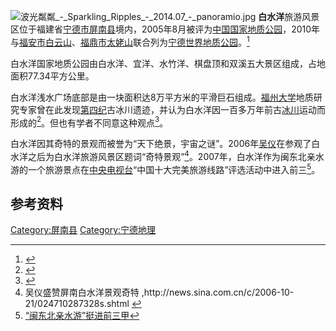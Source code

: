 {{coord|27.096558|119.067999|display=title|scale:100000}}
[[File:波光粼粼_-_Sparkling_Ripples_-_2014.07_-_panoramio.jpg|thumb]]
'''白水洋'''旅游风景区位于福建省[[宁德市|宁德市]][[屏南县|屏南县]]境内，2005年8月被评为[[中国国家地质公园|中国国家地质公园]]，2010年与[[福安市|福安市]][[白云山_(福安)|白云山]]、[[福鼎市|福鼎市]][[太姥山|太姥山]]联合列为[[宁德世界地质公园|宁德世界地质公园]]。<ref>{{cite web |title=福建宁德申报世界地质公园获得成功 |publisher=新华网 |url=http://news.xinhuanet.com/politics/2010-10/05/c_12630654.htm |access-date=2011-08-11 |archive-date=2010-11-19 |archive-url=https://web.archive.org/web/20101119183839/http://news.xinhuanet.com/politics/2010-10/05/c_12630654.htm |dead-url=no }}</ref>

白水洋国家地质公园由白水洋、宜洋、水竹洋、棋盘顶和双溪五大景区组成，占地面积77.34平方公里。

白水洋浅水广场底部是由一块面积达8万平方米的平滑巨石组成。[[福州大学|福州大学]]地质研究专家曾在此发现[[第四纪|第四纪]]古冰川遗迹，并认为白水洋因一百多万年前古[[冰川|冰川]]运动而形成的<ref>{{Cite web |url=http://news.sina.com.cn/o/2006-10-11/102710207232s.shtml |title=福建白水洋首次发现第四纪古冰川遗迹 |access-date=2008-08-20 |archive-date=2020-06-03 |archive-url=https://web.archive.org/web/20200603215621/http://news.sina.com.cn/o/2006-10-11/102710207232s.shtml |dead-url=no }}</ref>。但也有学者不同意这种观点<ref>{{Cite web |url=http://news.sina.com.cn/c/2006-10-12/084910214786s.shtml |title=我省古冰川遗迹白水洋依旧是“宇宙之谜” |access-date=2008-08-20 |archive-date=2020-06-03 |archive-url=https://web.archive.org/web/20200603215624/http://news.sina.com.cn/c/2006-10-12/084910214786s.shtml |dead-url=no }}</ref>。

白水洋因其奇特的景观而被誉为“天下绝景，宇宙之谜”。2006年[[吴仪|吴仪]]在参观了白水洋之后为白水洋旅游风景区题词“奇特景观”<ref>吴仪盛赞屏南白水洋景观奇特 ,http://news.sina.com.cn/c/2006-10-21/024710287328s.shtml {{Wayback|url=http://news.sina.com.cn/c/2006-10-21/024710287328s.shtml |date=20200603215634 }}</ref>。2007年，白水洋作为闽东北亲水游的一个旅游景点在[[中国中央电视台|中央电视台]]“中国十大完美旅游线路”评选活动中进入前三<ref>[http://www.nds.gov.cn/look.asp?id=10174 “闽东北亲水游”挺进前三甲]{{dead link|date=2018年3月 |bot=InternetArchiveBot |fix-attempted=yes }}</ref>。

==参考资料==
{{reflist}}
{{国家5A级旅游景区}}
{{中国国家地质公园|3}}
{{DEFAULTSORT:Bai}}
[[Category:屏南县|Category:屏南县]]
[[Category:宁德地理|Category:宁德地理]]